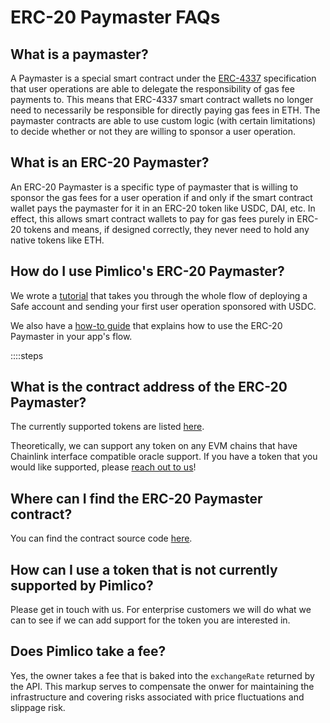 # ERC-20 Paymaster FAQs

## What is a paymaster?

A Paymaster is a special smart contract under the [ERC-4337](https://eips.ethereum.org/EIPS/eip-4337) specification that user operations are able to delegate the responsibility of gas fee payments to. This means that ERC-4337 smart contract wallets no longer need to necessarily be responsible for directly paying gas fees in ETH. The paymaster contracts are able to use custom logic (with certain limitations) to decide whether or not they are willing to sponsor a user operation.

## What is an ERC-20 Paymaster?

An ERC-20 Paymaster is a specific type of paymaster that is willing to sponsor the gas fees for a user operation if and only if the smart contract wallet pays the paymaster for it in an ERC-20 token like USDC, DAI, etc. In effect, this allows smart contract wallets to pay for gas fees purely in ERC-20 tokens and means, if designed correctly, they never need to hold any native tokens like ETH.

## How do I use Pimlico's ERC-20 Paymaster?

We wrote a [tutorial](/permissionless/tutorial/tutorial-2) that takes you through the whole flow of deploying a Safe account and sending your first user operation sponsored with USDC.

We also have a [how-to guide](/infra/paymaster/erc20-paymaster/how-to/use-paymaster) that explains how to use the ERC-20 Paymaster in your app's flow.

::::steps

## What is the contract address of the ERC-20 Paymaster?

The currently supported tokens are listed [here](/infra/paymaster/erc20-paymaster/contract-addresses).

Theoretically, we can support any token on any EVM chains that have Chainlink interface compatible oracle support. If you have a token that you would like supported, please [reach out to us](https://t.me/pimlicoHQ)!

## Where can I find the ERC-20 Paymaster contract?

You can find the contract source code [here](https://github.com/pimlicolabs/singleton-paymaster).

## How can I use a token that is not currently supported by Pimlico?

Please get in touch with us. For enterprise customers we will do what we can to see if we can add support for the token you are interested in.

## Does Pimlico take a fee?

Yes, the owner takes a fee that is baked into the `exchangeRate` returned by the API. This markup serves to compensate the onwer for maintaining the infrastructure and covering risks associated with price fluctuations and slippage risk.
